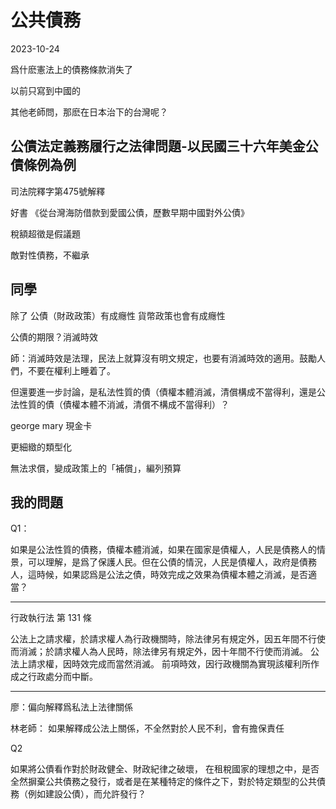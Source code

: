# 公共債務


2023-10-24


爲什麽憲法上的債務條款消失了

以前只寫到中國的

其他老師問，那麽在日本治下的台灣呢？


## 公債法定義務履行之法律問題-以民國三十六年美金公債條例為例

司法院釋字第475號解釋

好書
《從台灣海防借款到愛國公債，歷數早期中國對外公債》

稅額超徵是假議題

敵對性債務，不繼承

## 同學

除了
公債（財政政策）有成癮性
貨幣政策也會有成癮性

公債的期限？消滅時效

師：消滅時效是法理，民法上就算沒有明文規定，也要有消滅時效的適用。鼓勵人們，不要在權利上睡着了。

但還要進一步討論，是私法性質的債（債權本體消滅，清償構成不當得利，還是公法性質的債（債權本體不消滅，清償不構成不當得利）？

george mary 現金卡

更細緻的類型化

無法求償，變成政策上的「補償」，編列預算

## 我的問題

Q1：

如果是公法性質的債務，債權本體消滅，如果在國家是債權人，人民是債務人的情景，可以理解，是爲了保護人民。但在公債的情況，人民是債權人，政府是債務人，這時候，如果認爲是公法之債，時效完成之效果為債權本體之消滅，是否適當？

---

行政執行法
第 131 條

公法上之請求權，於請求權人為行政機關時，除法律另有規定外，因五年間不行使而消滅；於請求權人為人民時，除法律另有規定外，因十年間不行使而消滅。
公法上請求權，因時效完成而當然消滅。
前項時效，因行政機關為實現該權利所作成之行政處分而中斷。

---

廖：偏向解釋爲私法上法律關係

林老師：
如果解釋成公法上關係，不全然對於人民不利，會有擔保責任


Q2

如果將公債看作對於財政健全、財政紀律之破壞，
在租稅國家的理想之中，是否全然摒棄公共債務之發行，或者是在某種特定的條件之下，對於特定類型的公共債務（例如建設公債），而允許發行？

